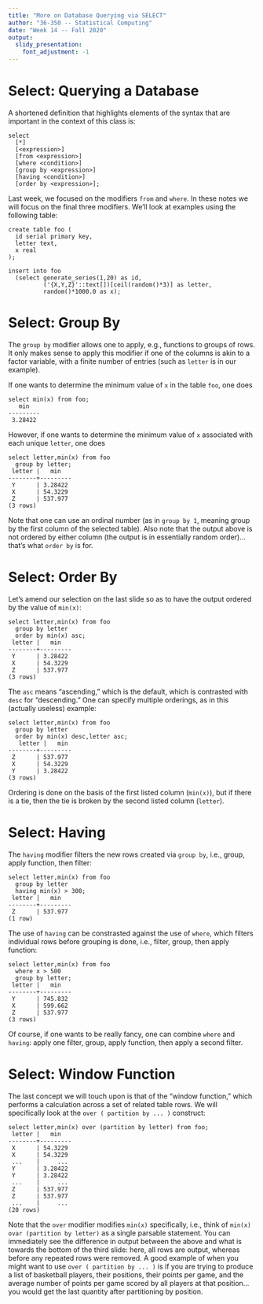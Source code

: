 ```yaml
---
title: "More on Database Querying via SELECT"
author: "36-350 -- Statistical Computing"
date: "Week 14 -- Fall 2020"
output: 
  slidy_presentation: 
    font_adjustment: -1
---
```


Select: Querying a Database
===

A shortened definition that highlights elements of the syntax that are important in the context of this class is:
```
select
  [*]
  [<expression>]
  [from <expression>]
  [where <condition>]
  [group by <expression>]
  [having <condition>]
  [order by <expression>];
```

Last week, we focused on the modifiers `from` and `where`. In these notes we will focus on the final three modifiers. We'll look at examples using the following table:
```
create table foo (
  id serial primary key, 
  letter text, 
  x real
);

insert into foo 
  (select generate_series(1,20) as id,
          ('{X,Y,Z}'::text[])[ceil(random()*3)] as letter,
          random()*1000.0 as x);
```

Select: Group By
===

The `group by` modifier allows one to apply, e.g., functions to groups of rows. It only makes sense to apply this modifier if one of the columns is akin to a factor variable, with a finite number of entries (such as `letter` is in our example).

If one wants to determine the minimum value of `x` in the table `foo`, one does
```
select min(x) from foo;
   min   
---------
 3.28422
```

However, if one wants to determine the minimum value of `x` associated with each unique `letter`, one does
```
select letter,min(x) from foo
  group by letter;
 letter |   min   
--------+---------
 Y      | 3.28422
 X      | 54.3229
 Z      | 537.977
(3 rows)

```

Note that one can use an ordinal number (as in `group by 1`, meaning group by the first column of the selected table). Also note that the output above is not ordered by either column (the output is in essentially random order)...that's what `order by` is for.

Select: Order By
===

Let's amend our selection on the last slide so as to have the output ordered by the value of `min(x)`:
```
select letter,min(x) from foo
  group by letter
  order by min(x) asc;
 letter |   min   
--------+---------
 Y      | 3.28422
 X      | 54.3229
 Z      | 537.977
(3 rows)
```

The `asc` means "ascending," which is the default, which is contrasted with `desc` for "descending." One can specify multiple orderings, as in this (actually useless) example:
```
select letter,min(x) from foo
  group by letter
  order by min(x) desc,letter asc;
   letter |   min   
--------+---------
 Z      | 537.977
 X      | 54.3229
 Y      | 3.28422
(3 rows)
```
Ordering is done on the basis of the first listed column (`min(x)`), but if there is a tie, then the tie is broken by the second listed column (`letter`).

Select: Having
===

The `having` modifier filters the new rows created via `group by`, i.e., group, apply function, then filter:
```
select letter,min(x) from foo
  group by letter
  having min(x) > 300;
 letter |   min   
--------+---------
 Z      | 537.977
(1 row)  
```

The use of `having` can be constrasted against the use of `where`, which filters individual rows before grouping is done, i.e., filter, group, then apply function:
```
select letter,min(x) from foo
  where x > 500
  group by letter;
 letter |   min   
--------+---------
 Y      | 745.832
 X      | 599.662
 Z      | 537.977
(3 rows)
```

Of course, if one wants to be really fancy, one can combine `where` and `having`: apply one filter, group, apply function, then apply a second filter.

Select: Window Function
===

The last concept we will touch upon is that of the "window function," which performs a calculation across a set of related table rows. We will specifically look at the `over ( partition by ... ) ` construct:
```
select letter,min(x) over (partition by letter) from foo;
 letter |   min   
--------+---------
 X      | 54.3229
 X      | 54.3229
 ...    |     ...
 Y      | 3.28422
 Y      | 3.28422
 ...    |     ...
 Z      | 537.977
 Z      | 537.977
 ...    |     ...
(20 rows)
```
Note that the `over` modifier modifies `min(x)` specifically, i.e., think of `min(x) ovar (partition by letter)` as a single parsable statement. You can immediately see the difference in output between the above and what is towards the bottom of the third slide: here, all rows are output, whereas before any repeated rows were removed. A good example of when you might want to use `over ( partition by ... )` is if you are trying to produce a list of basketball players, their positions, their points per game, and the average number of points per game scored by all players at that position...you would get the last quantity after partitioning by position.
